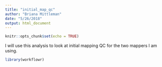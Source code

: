 ```yaml
---
title: "initial_map_qc"
author: "Briana Mittleman"
date: "5/26/2018"
output: html_document
---
```


```r
knitr::opts_chunk$set(echo = TRUE)
```

I will use this analysis to look at initial mapping QC for the two mappers I am using.  

```r
library(workflowr)
```

